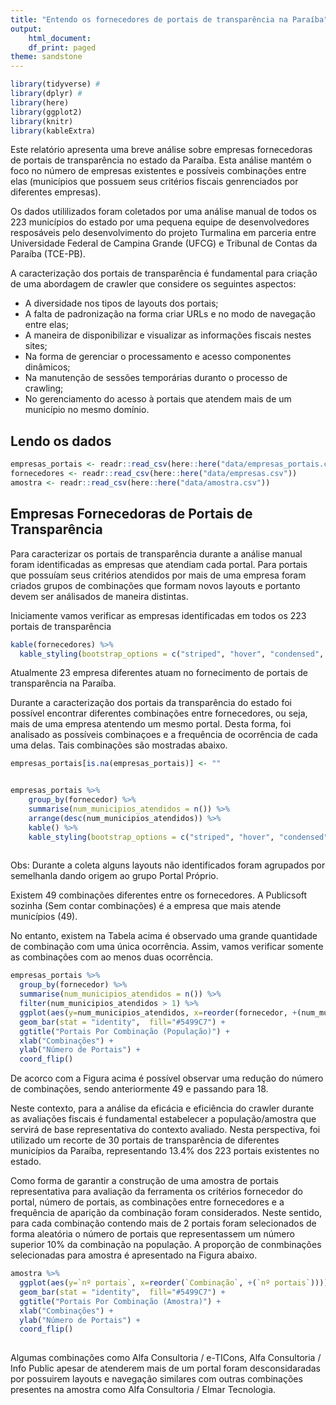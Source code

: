```yaml
---
title: "Entendo os fornecedores de portais de transparência na Paraíba"
output:
    html_document:
    df_print: paged
theme: sandstone
---
```


```r
library(tidyverse) # 
library(dplyr) # 
library(here)
library(ggplot2)
library(knitr)
library(kableExtra)

```


Este relatório apresenta uma breve análise sobre empresas fornecedoras de portais de transparência no estado da Paraíba. Esta análise mantém o foco no número de empresas existentes e possíveis combinações entre elas (municípios que possuem seus critérios fiscais genrenciados por diferentes empresas).

Os dados utililizados foram coletados por uma análise manual de todos os 223 municípios do estado por uma pequena equipe de desenvolvedores resposáveis pelo desenvolvimento do projeto Turmalina em parceria entre Universidade Federal de Campina Grande (UFCG) e Tribunal de Contas da Paraíba (TCE-PB). 

A caracterização dos portais de transparência é fundamental para criação de uma abordagem de crawler que considere os seguintes aspectos: 

* A diversidade nos tipos de layouts dos portais;
* A falta de padronização na forma criar URLs e no modo de navegação entre elas;
* A maneira de disponibilizar e visualizar as informações fiscais nestes sites;
* Na forma de gerenciar o processamento e acesso componentes dinâmicos;
* Na manutenção de sessões temporárias duranto o processo de crawling;
* No gerenciamento do acesso à portais que atendem mais de um município no mesmo domínio.

## Lendo os dados

```r
empresas_portais <- readr::read_csv(here::here("data/empresas_portais.csv"))
fornecedores <- readr::read_csv(here::here("data/empresas.csv"))
amostra <- readr::read_csv(here::here("data/amostra.csv"))
```

##  Empresas Fornecedoras de Portais de Transparência
 

Para caracterizar os portais de transparência durante a análise manual foram identificadas as empresas que atendiam cada portal. Para portais que possuíam seus critérios atendidos por mais de uma empresa foram criados grupos de combinações que formam novos layouts e portanto devem ser análisados de maneira distintas. 

Iniciamente vamos verificar as empresas identificadas em todos os 223 portais de transparência

```r
kable(fornecedores) %>%
  kable_styling(bootstrap_options = c("striped", "hover", "condensed", "responsive"))
```

Atualmente 23 empresa diferentes atuam no fornecimento de portais de transparência na Paraíba.


Durante a caracterização dos portais da transparência do estado foi possível encontrar diferentes combinações entre fornecedores, ou seja, mais de uma empresa atentendo um mesmo portal. Desta forma, foi analisado as possíveis combinaçoes e a frequência de ocorrência de cada uma delas. Tais combinações são mostradas abaixo. 

```r
empresas_portais[is.na(empresas_portais)] <- ""


empresas_portais %>%
    group_by(fornecedor) %>%
    summarise(num_municipios_atendidos = n()) %>%
    arrange(desc(num_municipios_atendidos)) %>% 
    kable() %>%
    kable_styling(bootstrap_options = c("striped", "hover", "condensed", "responsive"))
    
```

Obs: Durante a coleta alguns layouts não identificados foram agrupados por semelhanla dando origem ao grupo Portal Próprio. 

Existem 49 combinações diferentes entre os fornecedores. A Publicsoft sozinha (Sem contar combinações) é a empresa que mais atende municípios (49).

No entanto, existem na Tabela acima é observado uma grande quantidade de combinação com uma única ocorrência. Assim, vamos verificar somente as combinações com ao menos duas ocorrência.


```r

empresas_portais %>%
  group_by(fornecedor) %>%
  summarise(num_municipios_atendidos = n()) %>%
  filter(num_municipios_atendidos > 1) %>%
  ggplot(aes(y=num_municipios_atendidos, x=reorder(fornecedor, +(num_municipios_atendidos)))) + 
  geom_bar(stat = "identity",  fill="#5499C7") + 
  ggtitle("Portais Por Combinação (População)") +
  xlab("Combinações") + 
  ylab("Número de Portais") +
  coord_flip()

```

De acorco com a Figura acima é possível observar uma redução do número de combinações, sendo anteriormente 49 e passando para 18.

Neste contexto, para a análise da eficácia e eficiência do crawler durante as avaliações fiscais é fundamental estabelecer a população/amostra que servirá de base representativa do contexto avaliado. Nesta perspectiva, foi utilizado um recorte de 30 portais de transparência de diferentes municípios da Paraíba, representando 13.4% dos 223 portais existentes no estado.

Como forma de garantir a construção de uma amostra de portais representativa para avaliação da ferramenta os critérios fornecedor do portal, número de portais, as combinações entre fornecedores e a frequência de aparição da combinação foram considerados. Neste sentido, para cada combinação contendo mais de 2 portais foram selecionados de forma aleatória o número de portais que representassem um número superior 10% da combinação na população. A proporção de conmbinações selecionadas para amostra é apresentado na Figura abaixo.


```r
amostra %>%
  ggplot(aes(y=`nº portais`, x=reorder(`Combinação`, +(`nº portais`)))) + 
  geom_bar(stat = "identity",  fill="#5499C7") + 
  ggtitle("Portais Por Combinação (Amostra)") +
  xlab("Combinações") + 
  ylab("Número de Portais") +
  coord_flip()
  
```

Algumas combinações como Alfa Consultoria / e-TICons, Alfa Consultoria / Info Public apesar de atenderem mais de um portal foram desconsidaradas por possuirem layouts e navegação similares com outras combinações presentes na amostra como Alfa Consultoria / Elmar Tecnologia.



